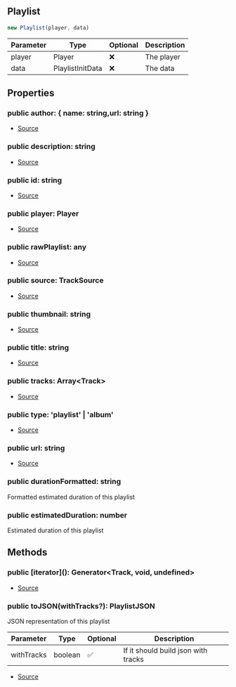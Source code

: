## Playlist

```typescript
new Playlist(player, data)
```
| Parameter | Type | Optional | Description |
| ----------- | ----------- | ----------- | ----------- |
| player | Player | ❌ | The player |
| data | PlaylistInitData | ❌ | The data |

## Properties
### public  author: \{ name: string,url: string }
- [Source](https://github.com/Androz2091/discord-player/blob/a0c651a/packages/discord-player/src/Structures/Playlist.ts#L14)
### public  description: string
- [Source](https://github.com/Androz2091/discord-player/blob/a0c651a/packages/discord-player/src/Structures/Playlist.ts#L10)
### public  id: string
- [Source](https://github.com/Androz2091/discord-player/blob/a0c651a/packages/discord-player/src/Structures/Playlist.ts#L18)
### public  player: Player
- [Source](https://github.com/Androz2091/discord-player/blob/a0c651a/packages/discord-player/src/Structures/Playlist.ts#L7)
### public  rawPlaylist: any
- [Source](https://github.com/Androz2091/discord-player/blob/a0c651a/packages/discord-player/src/Structures/Playlist.ts#L20)
### public  source: TrackSource
- [Source](https://github.com/Androz2091/discord-player/blob/a0c651a/packages/discord-player/src/Structures/Playlist.ts#L13)
### public  thumbnail: string
- [Source](https://github.com/Androz2091/discord-player/blob/a0c651a/packages/discord-player/src/Structures/Playlist.ts#L11)
### public  title: string
- [Source](https://github.com/Androz2091/discord-player/blob/a0c651a/packages/discord-player/src/Structures/Playlist.ts#L9)
### public  tracks: Array\<Track>
- [Source](https://github.com/Androz2091/discord-player/blob/a0c651a/packages/discord-player/src/Structures/Playlist.ts#L8)
### public  type: 'playlist' \| 'album'
- [Source](https://github.com/Androz2091/discord-player/blob/a0c651a/packages/discord-player/src/Structures/Playlist.ts#L12)
### public  url: string
- [Source](https://github.com/Androz2091/discord-player/blob/a0c651a/packages/discord-player/src/Structures/Playlist.ts#L19)
### public  durationFormatted: string
Formatted estimated duration of this playlist
### public  estimatedDuration: number
Estimated duration of this playlist
## Methods
### public  \[iterator](): Generator\<Track, void, undefined>
- [Source](https://github.com/Androz2091/discord-player/blob/a0c651a/packages/discord-player/src/Structures/Playlist.ts#L111)
### public  toJSON(withTracks?): PlaylistJSON
JSON representation of this playlist




| Parameter | Type | Optional | Description |
| ----------- | ----------- | ----------- | ----------- |
| withTracks | boolean | ✅ | If it should build json with tracks |


- [Source](https://github.com/Androz2091/discord-player/blob/a0c651a/packages/discord-player/src/Structures/Playlist.ts#L134)